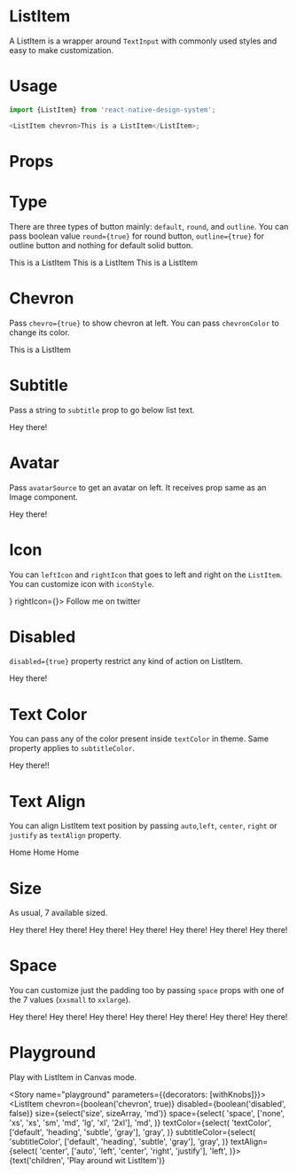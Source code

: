 
<Meta title="ListItem" component={ListItem} />

# ListItem

A ListItem is a wrapper around `TextInput` with commonly used styles and easy to make customization.

# Usage

```js
import {ListItem} from 'react-native-design-system';

<ListItem chevron>This is a ListItem</ListItem>;
```

# Props

<Props of={ListItem} />

# Type

There are three types of button mainly: `default`, `round`, and `outline`. You can pass boolean value `round={true}` for round button, `outline={true}` for outline button and nothing for default solid button.

<Preview>
  <Story name="type">
    <Stack>
      <ListItem>This is a ListItem</ListItem>
      <ListItem chevron>This is a ListItem</ListItem>
      <ListItem chevron subtitle="This is a subtitle">
        This is a ListItem
      </ListItem>
    </Stack>
  </Story>
</Preview>

# Chevron

Pass `chevro={true}` to show chevron at left. You can pass `chevronColor` to change its color.

<Preview>
  <Story name="chevron">
    <ListItem chevron>This is a ListItem</ListItem>
  </Story>
</Preview>

# Subtitle

Pass a string to `subtitle` prop to go below list text.

<Preview>
  <Story name="subtitle">
    <ListItem chevron subtitle="a generic subtitle">
      Hey there!
    </ListItem>
  </Story>
</Preview>

# Avatar

Pass `avatarSource` to get an avatar on left. It receives prop same as an Image component.

<Preview>
  <Story name="avatarSource">
    <ListItem
      chevron
      avatarSource={{uri: 'https://avatars.io/twitter/iamshadmirza'}}
      subtitle="a generic subtitle">
      Hey there!
    </ListItem>
  </Story>
</Preview>

# Icon

You can `leftIcon` and `rightIcon` that goes to left and right on the `ListItem`. You can customize icon with `iconStyle`.

<Preview>
  <Story name="icon">
    <ListItem
      chevron
      subtitle="@iamshadmirza"
      leftIcon={<Feather name="twitter" color="#333" size={24} />}
      rightIcon={<AntDesign name="adduser" color="#333" size={24} />}>
      Follow me on twitter
    </ListItem>
  </Story>
</Preview>

# Disabled

`disabled={true}` property restrict any kind of action on ListItem.

<Preview>
  <Story name="disabled">
    <ListItem chevron disabled subtitle="a generic subtitle">
      Hey there!
    </ListItem>
  </Story>
</Preview>

# Text Color

You can pass any of the color present inside `textColor` in theme. Same property applies to `subtitleColor`.

<Preview>
  <Story name="textColor">
    <ListItem chevron textColor="success" subtitle="a generic subtitle">
      Hey there!!
    </ListItem>
  </Story>
</Preview>

# Text Align

You can align ListItem text position by passing `auto`,`left`, `center`, `right` or `justify` as `textAlign` property.

<Preview>
  <Story name="textAlign">
    <Stack>
      <ListItem chevron textAlign="left">
        Home
      </ListItem>
      <ListItem chevron textAlign="center">
        Home
      </ListItem>
      <ListItem chevron textAlign="right">
        Home
      </ListItem>
    </Stack>
  </Story>
</Preview>

# Size

As usual, 7 available sized.

<Preview>
  <Story name="size">
    <Stack>
      <ListItem chevron size="xs">
        Hey there!
      </ListItem>
      <ListItem chevron size="xs">
        Hey there!
      </ListItem>
      <ListItem chevron size="sm">
        Hey there!
      </ListItem>
      <ListItem chevron size="md">
        Hey there!
      </ListItem>
      <ListItem chevron size="lg">
        Hey there!
      </ListItem>
      <ListItem chevron size="xl">
        Hey there!
      </ListItem>
      <ListItem chevron size="2xl">
        Hey there!
      </ListItem>
    </Stack>
  </Story>
</Preview>

# Space

You can customize just the padding too by passing `space` props with one of the 7 values (`xxsmall` to `xxlarge`).

<Preview>
  <Story name="space">
    <Stack>
      <ListItem chevron size="xs">
        Hey there!
      </ListItem>
      <ListItem chevron size="xs">
        Hey there!
      </ListItem>
      <ListItem chevron size="sm">
        Hey there!
      </ListItem>
      <ListItem chevron space="md">
        Hey there!
      </ListItem>
      <ListItem chevron size="lg">
        Hey there!
      </ListItem>
      <ListItem chevron size="xl">
        Hey there!
      </ListItem>
      <ListItem chevron size="2xl">
        Hey there!
      </ListItem>
    </Stack>
  </Story>
</Preview>

# Playground

Play with ListItem in Canvas mode.

<Story name="playground" parameters={{decorators: [withKnobs]}}>
  <ListItem
    chevron={boolean('chevron', true)}
    disabled={boolean('disabled', false)}
    size={select('size', sizeArray, 'md')}
    space={select(
      'space',
      ['none', 'xs', 'xs', 'sm', 'md', 'lg', 'xl', '2xl'],
      'md',
    )}
    textColor={select(
      'textColor',
      ['default', 'heading', 'subtle', 'gray'],
      'gray',
    )}
    subtitleColor={select(
      'subtitleColor',
      ['default', 'heading', 'subtle', 'gray'],
      'gray',
    )}
    textAlign={select(
      'center',
      ['auto', 'left', 'center', 'right', 'justify'],
      'left',
    )}>
    {text('children', 'Play around wit ListItem')}
  </ListItem>
</Story>
